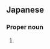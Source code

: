 ==Japanese==
{{ja-kanjitab|くに|おか|yomi=k}}

===Proper noun===
{{ja-pos|proper|くにおか}}

# {{surname|lang=ja|sort=くにおか}}